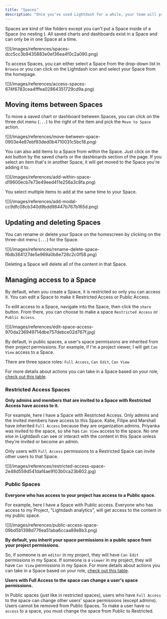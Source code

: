```yaml
---
title: "Spaces"
description: "Once you've used Lightdash for a while, your team will probably end up with a lot of saved charts and dashboards. Spaces let you organize your saved charts and dashboards."
---
```


Spaces are kind of like folders except you can't put a Space inside of a Space (no nesting ). All saved charts and dashboards exist in a Space and can only be in one Space at a time.

<Frame>
![](/images/references/spaces-dcc5cc3b9435883e0ef36ea4f0c2a090.png)
</Frame>

To access Spaces, you can either select a Space from the drop-down list in `Browse` or you can click on the Lightdash icon and select your Space from the homepage.

<Frame>
![](/images/references/access-spaces-674f6783cea4fffea02864351729cd9a.png)
</Frame>

## Moving items between Spaces

To move a saved chart or dashboard between Spaces, you can click on the three dot menu (`...`) to the right of the item and pick the `Move to Space` action.

<Frame>
  ![](/images/references/move-between-space-0903e4e87ebf93ded0b4710031c5bc18.png)

</Frame>

You can also add items to a Space from within the Space. Just click on the `Add` button by the saved charts or the dashboards section of the page. If you select an item that's in another Space, it will get moved to the Space you're adding it to.

<Frame>
  ![](/images/references/add-within-space-d19600ecb7e73e49eed411e256a3c8fa.png)
</Frame>

You select multiple items to add at the same time to your Space.

<Frame>
  ![](/images/references/add-modal-cc9dfc08cb340d9bdd98447b767b165d.png)
</Frame>

## Updating and deleting Spaces

You can rename or delete your Space on the homescreen by clicking on the three-dot menu (`...`) for the Space.

<Frame>
  ![](/images/references/rename-delete-space-f6db364127de5e969a0b8e728c2c0f58.png)

</Frame>

<Warning>

Deleting a Space will delete all of the content in that Space.

</Warning>

## Managing access to a Space

By default, when you create a Space, it is restricted so only you can access it. You can edit a Space to make it Restricted Access or Public Access.

To edit access to a Space, navigate into the Space, then click the `share` button. From there, you can choose to make a space `Restricted Access` or `Public Access`.

<Frame>
  ![](/images/references/edit-space-access-970da236949714dbe757debce02d767f.jpg)
</Frame>

By default, in public spaces, a user's space permissions are inherited from their project permissions. For example, if I'm a project viewer, I will get `Can View` access to a Space.

There are three space roles: `Full Access`, `Can Edit`, `Can View`

For more details about actions you can take in a Space based on your role, [check out this table](/references/roles#space-roles).

### Restricted Access Spaces

**Only admins and members that are invited to a Space with Restricted Access have access to it.**

For example, here I have a Space with Restricted Access. Only admins and the invited members have access to this Space. Katie, Filipe and Marshall have inherited `Full Access` because they are organization admins. Priyanka was invited to the space, so she has `Can View` access to the space. No one else in Lightdash can see or interact with the content in this Space unless they're invited or become an admin.

Only users with `Full Access` permissions to a Restricted Space can invite other users to that Space.

<Frame>
  ![](/images/references/restricted-access-space-2e48d559d541daf4ae9103b0ca23b602.jpg)
</Frame>

### Public Spaces

**Everyone who has access to your project has access to a Public space.**

For example, here I have a Space with Public access. Everyone who has access to my Project, "Lightdash analytics", will get access to the content in my public space.

<Frame>
  ![](/images/references/public-access-space-09bd5b1398d776ea51aba6ccaa89e8b3.png)
</Frame>

**By default, you inherit your space permissions in a public space from your project permissions.**

So, if someone is an `editor` in my project, they will have `Can Edit` permissions in my Space. If someone is a `viewer` in my project, they will have `Can View` permissions in my Space. For more details about actions you can take in a Space based on your role, [check out this table](/references/roles#space-roles).

**Users with Full Access to the space can change a user's space permissions.**

In Public spaces (just like in restricted spaces), users who have `Full Access` to the space can change other users' space permissions (except admins). Users cannot be removed from Public Spaces. To make a user have `no access` to a space, you must change the space from Public to Restricted.
